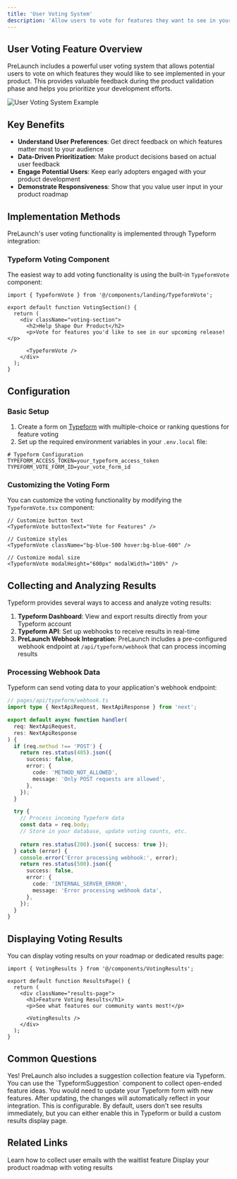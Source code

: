 ```yaml
---
title: 'User Voting System'
description: 'Allow users to vote for features they want to see in your product'
---
```


## User Voting Feature Overview

PreLaunch includes a powerful user voting system that allows potential users to vote on which features they would like to see implemented in your product. This provides valuable feedback during the product validation phase and helps you prioritize your development efforts.

<img src="/images/voting-demo.png" alt="User Voting System Example" />

## Key Benefits

- **Understand User Preferences**: Get direct feedback on which features matter most to your audience
- **Data-Driven Prioritization**: Make product decisions based on actual user feedback
- **Engage Potential Users**: Keep early adopters engaged with your product development
- **Demonstrate Responsiveness**: Show that you value user input in your product roadmap

## Implementation Methods

PreLaunch's user voting functionality is implemented through Typeform integration:

### Typeform Voting Component

The easiest way to add voting functionality is using the built-in `TypeformVote` component:

```tsx
import { TypeformVote } from '@/components/landing/TypeformVote';

export default function VotingSection() {
  return (
    <div className="voting-section">
      <h2>Help Shape Our Product</h2>
      <p>Vote for features you'd like to see in our upcoming release!</p>
      
      <TypeformVote />
    </div>
  );
}
```

## Configuration

### Basic Setup

1. Create a form on [Typeform](https://www.typeform.com/) with multiple-choice or ranking questions for feature voting
2. Set up the required environment variables in your `.env.local` file:

```
# Typeform Configuration
TYPEFORM_ACCESS_TOKEN=your_typeform_access_token
TYPEFORM_VOTE_FORM_ID=your_vote_form_id
```

### Customizing the Voting Form

You can customize the voting functionality by modifying the `TypeformVote.tsx` component:

```tsx
// Customize button text
<TypeformVote buttonText="Vote for Features" />

// Customize styles
<TypeformVote className="bg-blue-500 hover:bg-blue-600" />

// Customize modal size
<TypeformVote modalHeight="600px" modalWidth="100%" />
```

## Collecting and Analyzing Results

Typeform provides several ways to access and analyze voting results:

1. **Typeform Dashboard**: View and export results directly from your Typeform account
2. **Typeform API**: Set up webhooks to receive results in real-time
3. **PreLaunch Webhook Integration**: PreLaunch includes a pre-configured webhook endpoint at `/api/typeform/webhook` that can process incoming results

### Processing Webhook Data

Typeform can send voting data to your application's webhook endpoint:

```typescript
// pages/api/typeform/webhook.ts
import type { NextApiRequest, NextApiResponse } from 'next';

export default async function handler(
  req: NextApiRequest,
  res: NextApiResponse
) {
  if (req.method !== 'POST') {
    return res.status(405).json({
      success: false,
      error: {
        code: 'METHOD_NOT_ALLOWED',
        message: 'Only POST requests are allowed',
      },
    });
  }

  try {
    // Process incoming Typeform data
    const data = req.body;
    // Store in your database, update voting counts, etc.
    
    return res.status(200).json({ success: true });
  } catch (error) {
    console.error('Error processing webhook:', error);
    return res.status(500).json({
      success: false,
      error: {
        code: 'INTERNAL_SERVER_ERROR',
        message: 'Error processing webhook data',
      },
    });
  }
}
```

## Displaying Voting Results

You can display voting results on your roadmap or dedicated results page:

```tsx
import { VotingResults } from '@/components/VotingResults';

export default function ResultsPage() {
  return (
    <div className="results-page">
      <h1>Feature Voting Results</h1>
      <p>See what features our community wants most!</p>
      
      <VotingResults />
    </div>
  );
}
```

## Common Questions

<AccordionGroup>
  <Accordion title="Can I allow users to suggest new features?">
    Yes! PreLaunch also includes a suggestion collection feature via Typeform. You can use the `TypeformSuggestion` component to collect open-ended feature ideas.
  </Accordion>
  <Accordion title="How do I update the list of features to vote on?">
    You would need to update your Typeform form with new features. After updating, the changes will automatically reflect in your integration.
  </Accordion>
  <Accordion title="Can users see the voting results?">
    This is configurable. By default, users don't see results immediately, but you can either enable this in Typeform or build a custom results display page.
  </Accordion>
</AccordionGroup>

## Related Links

<CardGroup cols={2}>
  <Card
    title="Waitlist Feature"
    icon="list-check"
    href="/features/waitlist"
  >
    Learn how to collect user emails with the waitlist feature
  </Card>
  <Card
    title="Roadmap Feature"
    icon="map"
    href="/features/roadmap"
  >
    Display your product roadmap with voting results
  </Card>
</CardGroup> 